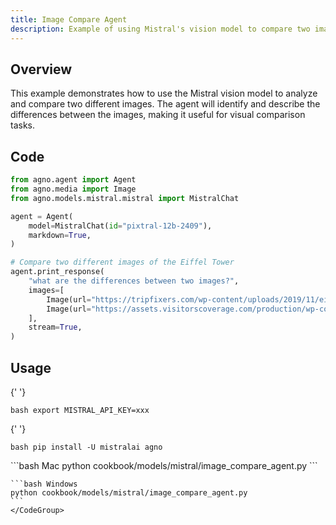 ```yaml
---
title: Image Compare Agent
description: Example of using Mistral's vision model to compare two images and identify differences
---
```


## Overview

This example demonstrates how to use the Mistral vision model to analyze and compare two different images.
The agent will identify and describe the differences between the images, making it useful for visual comparison tasks.

## Code

```python cookbook/models/mistral/image_compare_agent.py
from agno.agent import Agent
from agno.media import Image
from agno.models.mistral.mistral import MistralChat

agent = Agent(
    model=MistralChat(id="pixtral-12b-2409"),
    markdown=True,
)

# Compare two different images of the Eiffel Tower
agent.print_response(
    "what are the differences between two images?",
    images=[
        Image(url="https://tripfixers.com/wp-content/uploads/2019/11/eiffel-tower-with-snow.jpeg"),
        Image(url="https://assets.visitorscoverage.com/production/wp-content/uploads/2024/04/AdobeStock_626542468-min-1024x683.jpeg"),
    ],
    stream=True,
)
```

## Usage

<Steps>
  <Snippet file="create-venv-step.mdx" />

{' '}

<Step title="Set your API key">```bash export MISTRAL_API_KEY=xxx ```</Step>

{' '}

<Step title="Install libraries">```bash pip install -U mistralai agno ```</Step>

  <Step title="Run Agent">
    <CodeGroup>
    ```bash Mac
    python cookbook/models/mistral/image_compare_agent.py
    ```

    ```bash Windows
    python cookbook/models/mistral/image_compare_agent.py
    ```
    </CodeGroup>

  </Step>
</Steps>
